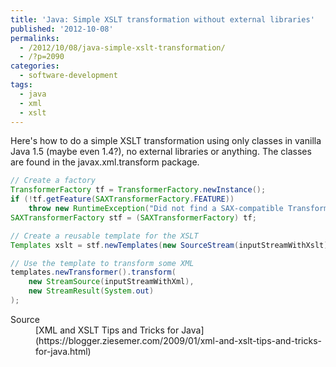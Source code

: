 ---
title: 'Java: Simple XSLT transformation without external libraries'
published: '2012-10-08'
permalinks:
  - /2012/10/08/java-simple-xslt-transformation/
  - /?p=2090
categories:
  - software-development
tags:
  - java
  - xml
  - xslt
---

Here's how to do a simple XSLT transformation using only classes in vanilla Java 1.5 (maybe even 1.4?), no external libraries or anything. The classes are found in the javax.xml.transform package.

```java
// Create a factory
TransformerFactory tf = TransformerFactory.newInstance();
if (!tf.getFeature(SAXTransformerFactory.FEATURE))
    throw new RuntimeException("Did not find a SAX-compatible TransformerFactory.");
SAXTransformerFactory stf = (SAXTransformerFactory) tf;

// Create a reusable template for the XSLT
Templates xslt = stf.newTemplates(new SourceStream(inputStreamWithXslt));

// Use the template to transform some XML
templates.newTransformer().transform(
    new StreamSource(inputStreamWithXml),
    new StreamResult(System.out)
);
```

<Note>
  <dl>
    <dt>Source</dt>
    <dd>
      [XML and XSLT Tips and Tricks for
      Java](https://blogger.ziesemer.com/2009/01/xml-and-xslt-tips-and-tricks-for-java.html)
    </dd>
  </dl>
</Note>
